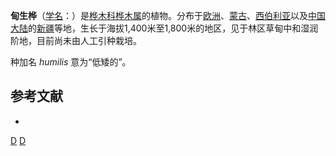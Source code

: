 {{Speciesbox 
| genus = Betula
| species = humilis
| image = Betula_humilis.jpg
| status = NE
| status_system = IUCN3.1
| authority = Schrank, 1789
}}

'''甸生桦'''（[[学名|学名]]：{{lang|la|''Betula humilis''}}）是[[桦木科|桦木科]][[桦木属|桦木属]]的植物。分布于[[欧洲|欧洲]]、[[蒙古|蒙古]]、[[西伯利亚|西伯利亚]]以及[[中国大陆|中国大陆]]的[[新疆|新疆]]等地，生长于海拔1,400米至1,800米的地区，见于林区草甸中和湿润阶地，目前尚未由人工引种栽培。

种加名 ''humilis'' 意为“低矮的”。

== 参考文献 ==
<div class="references-small">
* {{cite web| url =http://www.bioinfo.cn/db05/KmzwSpecies.php?action=view&id=2259| title =甸生桦| work =《中国高等植物数据库全库》| publisher =中国科学院微生物研究所| author =昆明植物研究所| accessdate =2009-02-23| deadurl =yes| archiveurl =https://web.archive.org/web/20160305000726/http://www.bioinfo.cn/db05/KmzwSpecies.php?action=view&id=2259| archivedate =2016-03-05}}
</div>
{{Taxonbar|from=Q164258}}

[[Category:桦木属|D]]
[[Category:1789年描述的植物|D]]